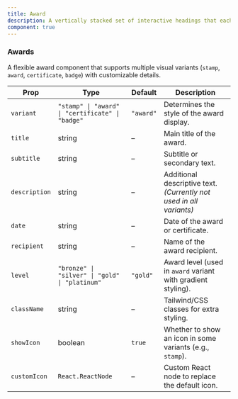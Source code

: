 ```yaml
---
title: Award
description: A vertically stacked set of interactive headings that each reveal a section of content.
component: true
---
```

  
### Awards

A flexible award component that supports multiple visual variants (`stamp`, `award`, `certificate`, `badge`) with customizable details.

| Prop          | Type                                             | Default   | Description                                                         |
| ------------- | ------------------------------------------------ | --------- | ------------------------------------------------------------------- |
| `variant`     | `"stamp" \| "award" \| "certificate" \| "badge"` | `"award"` | Determines the style of the award display.                          |
| `title`       | string                                           | –         | Main title of the award.                                            |
| `subtitle`    | string                                           | –         | Subtitle or secondary text.                                         |
| `description` | string                                           | –         | Additional descriptive text. _(Currently not used in all variants)_ |
| `date`        | string                                           | –         | Date of the award or certificate.                                   |
| `recipient`   | string                                           | –         | Name of the award recipient.                                        |
| `level`       | `"bronze" \| "silver" \| "gold" \| "platinum"`   | `"gold"`  | Award level (used in `award` variant with gradient styling).        |
| `className`   | string                                           | –         | Tailwind/CSS classes for extra styling.                             |
| `showIcon`    | boolean                                          | `true`    | Whether to show an icon in some variants (e.g., `stamp`).           |
| `customIcon`  | `React.ReactNode`                                | –         | Custom React node to replace the default icon.                      |
